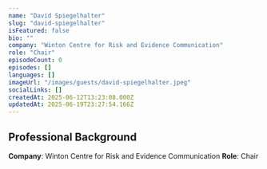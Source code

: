 ```yaml
---
name: "David Spiegelhalter"
slug: "david-spiegelhalter"
isFeatured: false
bio: ""
company: "Winton Centre for Risk and Evidence Communication"
role: "Chair"
episodeCount: 0
episodes: []
languages: []
imageUrl: "/images/guests/david-spiegelhalter.jpeg"
socialLinks: []
createdAt: 2025-06-12T13:23:08.000Z
updatedAt: 2025-06-19T23:27:54.166Z
---
```


## Professional Background

**Company**: Winton Centre for Risk and Evidence Communication
**Role**: Chair
